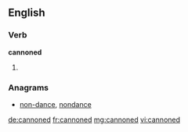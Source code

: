 ==English==

===Verb===
'''cannoned'''

# {{past of|[[cannon]]}}

===Anagrams===
* [[non-dance#English|non-dance]], [[nondance#English|nondance]]

[[de:cannoned]]
[[fr:cannoned]]
[[mg:cannoned]]
[[vi:cannoned]]